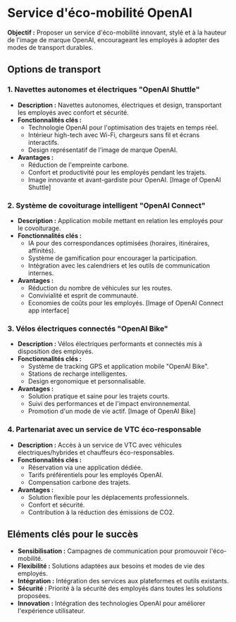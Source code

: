 # Service d'éco-mobilité OpenAI

**Objectif :** Proposer un service d'éco-mobilité innovant, stylé et  à la hauteur de l'image de marque OpenAI,  encourageant les employés à adopter des modes de transport durables.

## Options de transport

### 1. Navettes autonomes et électriques "OpenAI Shuttle"

* **Description :** Navettes autonomes, électriques et design,  transportant les employés  avec confort et sécurité.
* **Fonctionnalités clés :**
    * Technologie OpenAI pour l'optimisation des trajets en temps réel.
    * Intérieur high-tech avec Wi-Fi, chargeurs sans fil et écrans interactifs.
    * Design  représentatif de l'image de marque OpenAI.
* **Avantages :**
    * Réduction de l'empreinte carbone.
    *  Confort et productivité pour les employés pendant les trajets.
    * Image innovante et avant-gardiste pour OpenAI.
  [Image of OpenAI Shuttle]

### 2. Système de covoiturage intelligent "OpenAI Connect"

* **Description :** Application mobile mettant en relation les employés pour le covoiturage.
* **Fonctionnalités clés :**
    * IA pour des  correspondances optimisées (horaires, itinéraires, affinités).
    * Système de gamification pour encourager la participation.
    * Intégration avec les calendriers et les outils de communication internes.
* **Avantages :**
    * Réduction du nombre de véhicules sur les routes.
    *  Convivialité et esprit de communauté.
    *  Economies de coûts pour les employés.
  [Image of OpenAI Connect app interface]

### 3. Vélos électriques connectés "OpenAI Bike"

* **Description :** Vélos électriques performants et connectés mis à disposition des employés.
* **Fonctionnalités clés :**
    *  Système de tracking GPS et application mobile "OpenAI Bike".
    * Stations de recharge intelligentes.
    * Design ergonomique et  personnalisable.
* **Avantages :**
    *  Solution pratique et saine pour les trajets courts.
    *  Suivi des performances et de l'impact environnemental.
    *  Promotion d'un mode de vie actif.
  [Image of OpenAI Bike]

### 4. Partenariat avec un service de VTC éco-responsable

* **Description :** Accès à un service de VTC avec véhicules électriques/hybrides et chauffeurs éco-responsables.
* **Fonctionnalités clés :**
    *  Réservation via une application dédiée.
    * Tarifs préférentiels pour les employés OpenAI.
    *  Compensation carbone des trajets.
* **Avantages :**
    *  Solution flexible pour les déplacements professionnels.
    *  Confort et sécurité.
    *  Contribution à la réduction des émissions de CO2.


## Eléments clés pour le succès

* **Sensibilisation :** Campagnes de communication pour promouvoir l'éco-mobilité.
* **Flexibilité :** Solutions adaptées aux besoins et  modes de vie des employés.
* **Intégration :** Intégration des services aux plateformes et outils existants.
* **Sécurité :**  Priorité à la sécurité des employés dans toutes les solutions proposées.
* **Innovation :**  Intégration des technologies OpenAI pour améliorer l'expérience utilisateur.